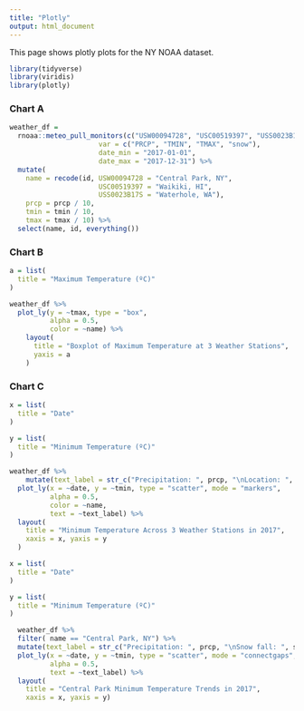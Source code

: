 ```yaml
---
title: "Plotly"
output: html_document
---
```



This page shows plotly plots for the NY NOAA dataset.

```r
library(tidyverse)
library(viridis)
library(plotly)
```


### Chart A
```r
weather_df =
  rnoaa::meteo_pull_monitors(c("USW00094728", "USC00519397", "USS0023B17S"),
                      var = c("PRCP", "TMIN", "TMAX", "snow"), 
                      date_min = "2017-01-01",
                      date_max = "2017-12-31") %>%
  mutate(
    name = recode(id, USW00094728 = "Central Park, NY", 
                      USC00519397 = "Waikiki, HI",
                      USS0023B17S = "Waterhole, WA"),
    prcp = prcp / 10,
    tmin = tmin / 10,
    tmax = tmax / 10) %>%
  select(name, id, everything()) 
```

### Chart B

```r
a = list(
  title = "Maximum Temperature (ºC)"
)

weather_df %>% 
  plot_ly(y = ~tmax, type = "box",
          alpha = 0.5,
          color = ~name) %>% 
    layout(
      title = "Boxplot of Maximum Temperature at 3 Weather Stations",
      yaxis = a
    )
```

### Chart C
```r
x = list(
  title = "Date"
)

y = list(
  title = "Minimum Temperature (ºC)"
)

weather_df %>% 
    mutate(text_label = str_c("Precipitation: ", prcp, "\nLocation: ", name)) %>% 
  plot_ly(x = ~date, y = ~tmin, type = "scatter", mode = "markers",
          alpha = 0.5,
          color = ~name,
          text = ~text_label) %>% 
  layout(
    title = "Minimum Temperature Across 3 Weather Stations in 2017",
    xaxis = x, yaxis = y
  )
```
```r
x = list(
  title = "Date"
)

y = list(
  title = "Minimum Temperature (ºC)"
)

  weather_df %>% 
  filter( name == "Central Park, NY") %>% 
  mutate(text_label = str_c("Precipitation: ", prcp, "\nSnow fall: ", snow)) %>% 
  plot_ly(x = ~date, y = ~tmin, type = "scatter", mode = "connectgaps",
          alpha = 0.5,
          text = ~text_label) %>% 
  layout(
    title = "Central Park Minimum Temperature Trends in 2017",
    xaxis = x, yaxis = y)

```




